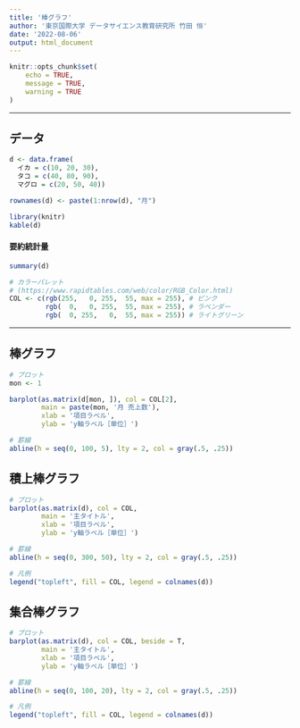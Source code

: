 ```yaml
---
title: '棒グラフ'
author: '東京国際大学 データサイエンス教育研究所 竹田 恒'
date: '2022-08-06'
output: html_document
---
```


```r
knitr::opts_chunk$set(
	echo = TRUE,
	message = TRUE,
	warning = TRUE
)
```

---

## データ
```r
d <- data.frame(
  イカ = c(10, 20, 30),
  タコ = c(40, 80, 90),
  マグロ = c(20, 50, 40))

rownames(d) <- paste(1:nrow(d), "月")

library(knitr)
kable(d)
```

#### 要約統計量
```r
summary(d)
```

```r
# カラーパレット
# (https://www.rapidtables.com/web/color/RGB_Color.html)
COL <- c(rgb(255,   0, 255,  55, max = 255), # ピンク
         rgb(  0,   0, 255,  55, max = 255), # ラベンダー
         rgb(  0, 255,   0,  55, max = 255)) # ライトグリーン
```

---

## 棒グラフ
```r
# プロット
mon <- 1

barplot(as.matrix(d[mon, ]), col = COL[2],
        main = paste(mon, '月 売上数'),
        xlab = '項目ラベル',
        ylab = 'y軸ラベル［単位］')

# 罫線
abline(h = seq(0, 100, 5), lty = 2, col = gray(.5, .25))
```

## 積上棒グラフ
```r
# プロット
barplot(as.matrix(d), col = COL,
        main = '主タイトル',
        xlab = '項目ラベル',
        ylab = 'y軸ラベル［単位］')

# 罫線
abline(h = seq(0, 300, 50), lty = 2, col = gray(.5, .25))

# 凡例
legend("topleft", fill = COL, legend = colnames(d))
```

## 集合棒グラフ
```r
# プロット
barplot(as.matrix(d), col = COL, beside = T,
        main = '主タイトル',
        xlab = '項目ラベル',
        ylab = 'y軸ラベル［単位］')

# 罫線
abline(h = seq(0, 100, 20), lty = 2, col = gray(.5, .25))

# 凡例
legend("topleft", fill = COL, legend = colnames(d))
```